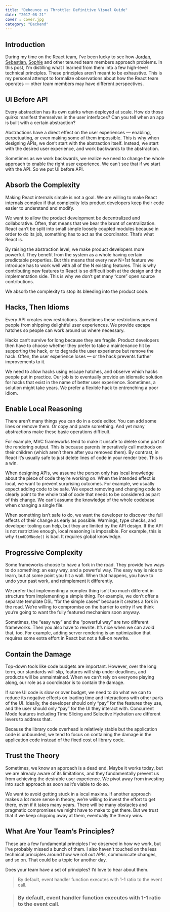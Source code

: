```yaml
---
title: "Debounce vs Throttle: Definitive Visual Guide"
date: "2017-08-21"
cover : cover.jpg
category: "Backend"
---
```


## Introduction 

During my time on the React team, I’ve been lucky to see how [Jordan](https://twitter.com/jordwalke), [Sebastian](https://twitter.com/sebmarkbage), [Sophie](https://twitter.com/sophiebits) and other tenured team members approach problems. In this post, I'm distilling what I learned from them into a few high-level technical principles. These principles aren’t meant to be exhaustive. This is my personal attempt to formalize observations about how the React team operates — other team members may have different perspectives.

## UI Before API

Every abstraction has its own quirks when deployed at scale. How do those quirks manifest themselves in the user interfaces? Can you tell when an app is built with a certain abstraction?

Abstractions have a direct effect on the user experiences — enabling, perpetuating, or even making some of them impossible. This is why when designing APIs, we don’t start with the abstraction itself. Instead, we start with the desired user experience, and work backwards to the abstraction.

Sometimes as we work backwards, we realize we need to change the whole approach to enable the right user experience. We can’t see that if we start with the API. So we put UI before API.

## Absorb the Complexity

Making React internals simple is not a goal. We are willing to make React internals complex if that complexity lets product developers keep their code easier to understand and modify.

We want to allow the product development be decentralized and collaborative. Often, that means that we bear the brunt of centralization. React can’t be split into small simple loosely coupled modules because in order to do its job, something has to act as the coordinator. That’s what React is.

By raising the abstraction level, we make product developers more powerful. They benefit from the system as a whole having certain predictable properties. But this means that every new N+1st feature we introduce has to work well with all of the N existing features. This is why contributing new features to React is so difficult both at the design and the implementation side. This is why we don’t get many “core” open source contributions.

We absorb the complexity to stop its bleeding into the product code.

## Hacks, Then Idioms

Every API creates new restrictions. Sometimes these restrictions prevent people from shipping delightful user experiences. We provide escape hatches so people can work around us where necessary.

Hacks can’t survive for long because they are fragile. Product developers then have to choose whether they prefer to take a maintenance hit by supporting the hack, or to degrade the user experience but remove the hack. Often, the user experience loses — or the hack prevents further improvements to it.

We need to allow hacks using escape hatches, and observe which hacks people put in practice. Our job is to eventually provide an idiomatic solution for hacks that exist in the name of better user experience. Sometimes, a solution might take years. We prefer a flexible hack to entrenching a poor idiom.

## Enable Local Reasoning

There aren’t many things you can do in a code editor. You can add some lines or remove them. Or copy and paste something. And yet many abstractions make these basic operations difficult.

For example, MVC frameworks tend to make it unsafe to delete some part of the rendering output. This is because parents imperatively call methods on their children (which aren’t there after you removed them). By contrast, in React it’s usually safe to just delete lines of code in your render tree. This is a win.

When designing APIs, we assume the person only has local knowledge about the piece of code they’re working on. When the intended effect is local, we want to prevent surprising outcomes. For example, we usually expect adding code to be safe. We expect removing and changing code to clearly point to the whole trail of code that needs to be considered as part of this change. We can’t assume the knowledge of the whole codebase when changing a single file.

When something isn’t safe to do, we want the developer to discover the full effects of their change as early as possible. Warnings, type checks, and developer tooling can help, but they are limited by the API design. If the API is not restrictive enough, local reasoning is impossible. For example, this is why `findDOMNode()` is bad. It requires global knowledge.

## Progressive Complexity

Some frameworks choose to have a fork in the road. They provide two ways to do something: an easy way, and a powerful way. The easy way is nice to learn, but at some point you hit a wall. When that happens, you have to undo your past work, and reimplement it differently.

We prefer that implementing a complex thing isn’t too much different in structure from implementing a simple thing. For example, we don’t offer a separate template DSL “for the simple cases” because it creates a fork in the road. We’re willing to compromise on the barrier to entry if we think you’re going to want the fully featured mechanism soon anyway.

Sometimes, the “easy way” and the “powerful way” are two different frameworks. Then you also have to rewrite. It’s nice when we can avoid that, too. For example, adding server rendering is an optimization that requires some extra effort in React but not a full-on rewrite.

## Contain the Damage

Top-down tools like code budgets are important. However, over the long term, our standards will slip, features will ship under deadlines, and products will be unmaintained. When we can’t rely on everyone playing along, our role as a coordinator is to contain the damage.

If some UI code is slow or over budget, we need to do what we can to reduce its negative effects on loading time and interactions with other parts of the UI. Ideally, the developer should only “pay” for the features they use, and the user should only “pay” for the UI they interact with. Concurrent Mode features including Time Slicing and Selective Hydration are different levers to address that.

Because the library code overhead is relatively stable but the application code is unbounded, we tend to focus on containing the damage in the application code instead of the fixed cost of library code.

## Trust the Theory

Sometimes, we know an approach is a dead end. Maybe it works today, but we are already aware of its limitations, and they fundamentally prevent us from achieving the desirable user experience. We pivot away from investing into such approach as soon as it’s viable to do so.

We want to avoid getting stuck in a local maxima. If another approach makes a lot more sense in theory, we’re willing to invest the effort to get there, even if it takes many years. There will be many obstacles and pragmatic compromises we might have to make to get there. But we trust that if we keep chipping away at them, eventually the theory wins.

## What Are Your Team’s Principles?

These are a few fundamental principles I've observed in how we work, but I've probably missed a bunch of them. I also haven't touched on the less technical principles around how we roll out APIs, communicate changes, and so on. That could be a topic for another day.

Does your team have a set of principles? I’d love to hear about them.


> By default, event handler function executes with 1-1 ratio to the event call.

> ### By default, event handler function executes with 1-1 ratio to the event call.